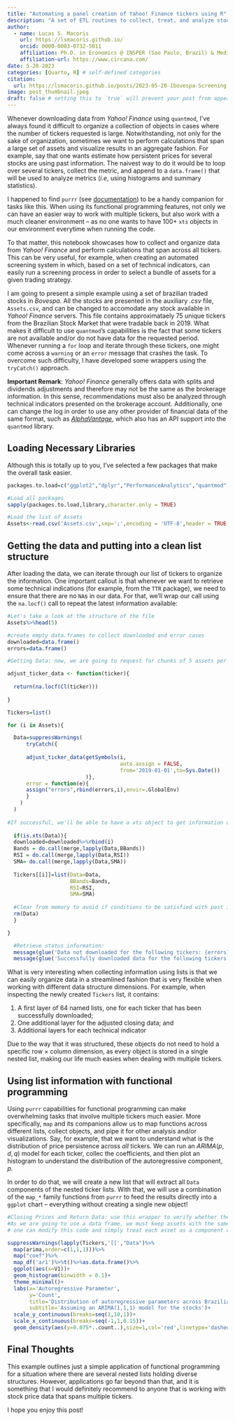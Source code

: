 ```yaml
---
title: "Automating a panel creation of Yahoo! Finance tickers using R"
description: "A set of ETL routines to collect, treat, and analyze stock price information for a bundle of tickers simultaneously."
author:
  - name: Lucas S. Macoris
    url: https://lsmacoris.github.io/
    orcid: 0000-0003-0732-5011
    affiliation: Ph.D. in Economics @ INSPER (Sao Paulo, Brazil) & Media Mix Modelling/Data Science @ Circana
    affiliation-url: https://www.circana.com/
date: 5-20-2023
categories: [Quarto, R] # self-defined categories
citation: 
  url: https://lsmacoris.github.io/posts/2023-05-20-Ibovespa-Screening
image: post_thumbnail.jpeg
draft: false # setting this to `true` will prevent your post from appearing on your listing page until you're ready!
---
```


Whenever downloading data from *Yahoo! Finance* using `quantmod`, I've always found it difficult to organize a collection of objects in cases where the number of tickers requested is large. Notwithstanding, not only for the sake of organization, sometimes we want to perform calculations that span a large set of assets and visualize results in an aggregate fashion. For example, say that one wants estimate how persistent prices for several stocks are using past information. The naivest way to do it would be to loop over several tickers, collect the metric, and append to a `data.frame()` that will be used to analyze metrics (*i.e*, using histograms and summary statistics).

I happened to find `purrr` (see [documentation](https://purrr.tidyverse.org)) to be a handy companion for tasks like this. When using its functional programming features, not only we can have an easier way to work with multiple tickers, but also work with a much cleaner environment -- as no one  wants to have 100+ `xts` objects in our environment everytime when running the code.

To that matter, this notebook showcases how to collect and organize data from *Yahoo! Finance* and perform calculations that span across all tickers. This can be very useful, for example, when creating an automated screening system in which, based on a set of technical indicators, can easily run a screening process in order to select a bundle of assets for a given trading strategy.

I am  going to present a simple example using a set of brazilian traded stocks in *Bovespa*. All the stocks are presented in the auxiliary *.csv* file, `Assets.csv`, and can be changed to accomodate any stock available in *Yahoo! Finance* servers. This file contains approximataely 75 unique tickers from the Brazilian Stock Market that were tradable back in 2019. What makes it difficult to use `quantmod`'s capabilities is the fact that some tickers are not available and/or do not have data for the requested period. Whenever running a `for` loop and iterate through these tickers, one might come across a `warning` or an `error` message that crashes the task. To overcome such difficulty, I have developed some wrappers using the `tryCatch()` approach.

**Important Remark**: *Yahoo! Finance* generally offers data with splits and dividends adjustments and therefore may not be the same as the brokerage information. In this sense, recommendations must also be analyzed through technical indicators presented on the brokerage account. Additionally, one can change the log in order to use any other provider of financial data of the same format, such as [*AlphaVantage*](https://www.alphavantage.co/), which also has an API support into the `quantmod` library.

## Loading Necessary Libraries

Although this is totally up to you, I've selected a few packages that make the overall task easier.

```r

packages.to.load=c("ggplot2","dplyr","PerformanceAnalytics","quantmod","xts","purrr","glue")

#Load all packages
sapply(packages.to.load,library,character.only = TRUE)

#Load the list of Assets
Assets<-read.csv('Assets.csv',sep=';',encoding = 'UTF-8',header = TRUE,stringsAsFactors = FALSE)[,1]
```


## Getting the data and putting into a clean list structure

After loading the data, we can iterate through our list of tickers to organize the information. One important callout is that whenever we want to retrieve some technical indications (for example, from the `TTR` package), we need to ensure that there are no `NA`s in our data. For that, we'll wrap our call using the `na.locf()` call to repeat the latest information available:

```r
#Let's take a look at the structure of the file
Assets%>%head(5)

#create empty data.frames to collect downloaded and error cases
downloaded=data.frame()
errors=data.frame()

#Getting Data: now, we are going to request for chunks of 5 assets per time in Yahoo Finance server.

adjust_ticker_data <- function(ticker){
  
  return(na.locf(Cl(ticker)))
  
}

Tickers=list()

for (i in Assets){

  Data=suppressWarnings(
      tryCatch({
      
      adjust_ticker_data(getSymbols(i,
                                    auto.assign = FALSE,
                                    from='2019-01-01',to=Sys.Date())
                         )},
      error = function(e){
      assign("errors",rbind(errors,i),envir=.GlobalEnv)
      }
    )
  )
  
#If successful, we'll be able to have a xts object to get information on prices:
  
  if(is.xts(Data)){
  downloaded=downloaded%>%rbind(i)
  Bands = do.call(merge,lapply(Data,BBands))
  RSI = do.call(merge,lapply(Data,RSI))
  SMA= do.call(merge,lapply(Data,SMA))
  
  Tickers[[i]]=list(Data=Data,
                    BBands=Bands,
                    RSI=RSI,
                    SMA=SMA)
  
  #Clear from memory to avoid if conditions to be satisfied with past iterations
  rm(Data)
  }

}

  #Retrieve status information:
  message(glue('Data not downloaded for the following tickers: {errors}.'))
  message(glue('Successfully downloaded data for the following tickers: {downloaded}.'))

```

What is very interesting when collecting information using lists is that we can easily organize data in a streamlined fashion that is very flexible when working with different data structure dimensions. For example, when inspecting the newly created `Tickers` list, it contains:

1. A first layer of 64 named lists, one for each ticker that has been successfully downloaded;
2. One additional layer for the adjusted closing data; and
3. Additional layers for each technical indicator

Due to the way that it was structured, these objects do not need to hold a specific row $\times$ column dimension, as every object is stored in a single nested list, making our life much easies when dealing with multiple tickers.

## Using list information with functional programming

Using `purrr` capabilities for functional programming can make overwhelming tasks that involve multiple tickers much easier. More specifically, `map` and its companions allow us to map functions across different lists, collect objects, and pipe it for other analysis and/or visualizations. Say, for example, that we want to understand what is the distribution of price persistence across *all* tickers. We can run an $ARIMA(p,d,q)$ model for each ticker, collec the coefficients, and then plot an histogram to understand the distribution of the autoregressive component, $p$.

In order to do that, we will create a new list that will extract all `Data` components of the nested ticker lists. With that, we will use a combination of the `map_*` family functions from `purrr` to feed the results directly into a `ggplot` chart -- everything without creating a single new object!

```r

#Closing Prices and Return Data: use this wrapper to verify whether there is some Asset with less observations.
#As we are going to use a data frame, we must keep assets with the same number of observartions. However,
# one can modify this code and simply treat each asset as a component of a list.

suppressWarnings(lapply(Tickers,'[[',"Data")%>%
  map(arima,order=c(1,1,1)))%>%
  map("coef")%>%
  map_df('ar1')%>%t()%>%as.data.frame()%>%
  ggplot(aes(x=V1))+
  geom_histogram(binwidth = 0.1)+
  theme_minimal()+
  labs(x='Autoregressive Parameter',
       y='Count',
       title='Distribution of autoregressive parameters across Brazilian stocks',
       subtitle='Assuming an ARIMA(1,1,1) model for the stocks')+
  scale_y_continuous(breaks=seq(1,10,1))+
  scale_x_continuous(breaks=seq(-1,1,0.15))+
  geom_density(aes(y=0.075*..count..),size=1,col='red',linetype='dashed')

```

## Final Thoughts

This example outlines just a simple application of functional programming for a situation where there are several nested lists holding diverse structures. However, applications go far beyond than that, and it is something that I would definitely recommend to anyone that is working with stock price data that spans multiple tickers.

I hope you enjoy this post!

